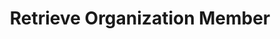 ---
openapi: firework-v2-openapi get /firework/v2/organizations/{organization_id}/members/{user_id}
title: Retrieve Organization Member
---
